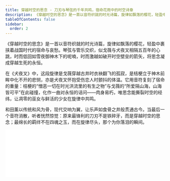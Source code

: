 ```yaml
---
title: 穿越时空的思念 - 刀刃与琴弦的千年共鸣，宿命花雨中的时空诗章
description: 《穿越时空的思念》是一首以音符织就的时光诗篇，旋律如飘落的樱花，轻盈中裹挟着战国时代的宿命与哀愁。琴弦与管乐交织，似戈薇与犬夜叉相隔五百年的心跳，时而低回如雪夜御神木下的呢喃，时而激越如破开时空壁垒的箭矢，将思念凝成穿越生死的永恒。  
tableOfContents: false
sidebar:
  order: 2
---
```


《穿越时空的思念》是一首以音符织就的时光诗篇，旋律如飘落的樱花，轻盈中裹挟着战国时代的宿命与哀愁。琴弦与管乐交织，似戈薇与犬夜叉相隔五百年的心跳，时而低回如雪夜御神木下的呢喃，时而激越如破开时空壁垒的箭矢，将思念凝成穿越生死的永恒。  

在《犬夜叉》中，这段旋律是戈薇穿越古井时衣袂翻飞的孤寂，是桔梗立于神木前眸中化不开的悲悯，亦是犬夜叉怀抱受伤恋人时颤抖的体温。它用音符复刻了宿命的重量：桔梗的“憎恶一切在时光洪流里的有生之物”与戈薇的“所爱隔山海，山海皆可平”在此碰撞，化作一曲对永恒的诘问——肉身易朽，唯思念能撕裂时空的经纬，让凋零的巫女与鲜活的少女在旋律中共鸣。  

和田薰以传统和风为骨，现代交响为翼，让乐声如食骨之井般贯通古今。当最后一个音符消散，听者恍然惊觉：原来最锋利的刀刃不是铁碎牙，而是穿越时空的思念；最绵长的羁绊不在四魂之玉，而在旋律尽头，那个为你落泪的瞬间。

<iframe class="bili-video" src="//player.bilibili.com/player.html?isOutside=true&aid=114348085219446&bvid=BV1kgoTYBEbu&cid=29451749334&p=1" scrolling="no" border="0" frameborder="no" framespacing="0" allowfullscreen="true"></iframe>